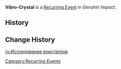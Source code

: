 '''Vibro-Crystal''' is a [[Recurring Event]] in ''Genshin Impact''.

==History==
{{Event History Table}}

==Change History==
{{Change History|2.6}}

[[Category:Recurring Events]]

[[ru:Исследование кристаллов]]